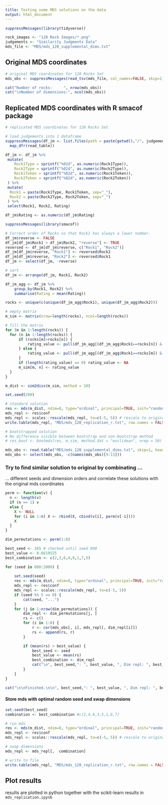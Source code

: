 ```yaml
---
title: Testing some MDS solutions on the data 
output: html_document
---
```



```r
suppressMessages(library(tidyverse))

rock_images <- "120 Rock Images/*.png"
judgements <- "Similarity Judgments Data"
mds_file <- "MDS/mds_120_supplemental_dims.txt"
```

## Original MDS coordinates

```r
# original MDS coordinates for 120 Rocks Set
mds_obs <- suppressMessages(read_tsv(mds_file, col_names=FALSE, skip=1))

cat("Number of rocks:     ", nrow(mds_obs))
cat("\nNumber of dimensions:", ncol(mds_obs))
```

## Replicated MDS coordinates with R smacof package

```r
# replicated MDS coordinates for 120 Rocks Set

# load judgements into 1 dataframe
suppressMessages(df_jm <- list.files(path = paste(getwd(),"/", judgements, sep=""), pattern = 'rocks_similarity_120_*', full.names = T) %>%
  map_dfr(read_table))

df_jm <- df_jm %>%
 mutate(
    Rock1Type = sprintf("%02d", as.numeric(Rock1Type)),
    Rock2Type = sprintf("%02d", as.numeric(Rock2Type)),
    Rock1Token = sprintf("%02d", as.numeric(Rock1Token)),
    Rock2Token = sprintf("%02d", as.numeric(Rock2Token))
 ) %>%
 mutate(
  Rock1 = paste(Rock1Type, Rock1Token, sep="_"),
  Rock2 = paste(Rock2Type, Rock2Token, sep="_")
 ) %>%
 select(Rock1, Rock2, Rating)

df_jm$Rating <- as.numeric(df_jm$Rating)
```


```r
suppressMessages(library(smacof))
```

```r
# Correct order of Rocks so that Rock1 has always a lower number. 
df_jm$reverse <- FALSE
df_jm[df_jm$Rock1 > df_jm$Rock2, "reverse"] <- TRUE
reversed <- df_jm[df_jm$reverse, c("Rock1", "Rock2")]
df_jm[df_jm$reverse, "Rock1"] <- reversed$Rock2
df_jm[df_jm$reverse, "Rock2"] <- reversed$Rock1
df_jm <- select(df_jm, -reverse)

# sort
df_jm <- arrange(df_jm, Rock1, Rock2)

df_jm_agg <- df_jm %>%
    group_by(Rock1, Rock2) %>%
    summarise(Rating = mean(Rating))

rocks <- unique(c(unique(df_jm_agg$Rock1), unique(df_jm_agg$Rock2)))

# empty matrix
m_sim <- matrix(nrow=length(rocks), ncol=length(rocks))

# fill the matrix
for (m in 1:length(rocks)) {
  for (n in 1:length(rocks)) {
      if (rocks[m]>rocks[n]) {
          rating_value <- pull(df_jm_agg[(df_jm_agg$Rock1==rocks[n]) & (df_jm_agg$Rock2==rocks[m]), "Rating"])
      } else {
          rating_value <- pull(df_jm_agg[(df_jm_agg$Rock1==rocks[m]) & (df_jm_agg$Rock2==rocks[n]), "Rating"])
      }
      if (length(rating_value) == 0) rating_value <- NA
      m_sim[m, n] <- rating_value
  } 
}
```


```r
m_dist <- sim2diss(m_sim, method = 10)
```


```r
set.seed(298)

# standard solution
res <- mds(m_dist, ndim=8, type="ordinal", principal=TRUE, init="random", itmax=2000)
mds_repl <- res$conf
mds_repl <- scales::rescale(mds_repl, to=c(-5, 5)) # rescale to original mds coords min max
write.table(mds_repl, "MDS/mds_120_replication_r.txt", row.names = FALSE) # write to file

# bootstrapped solution
# No difference visible between bootstrap and non-bootstrap method
# res_boot <- bootmds(res, m_sim, method.dat = "euclidean", nrep = 50)
```

```r
mds_obs <- read.table("MDS/mds_120_supplemental_dims.txt", skip=1, header=FALSE)
mds_obs <- select(mds_obs, -c(names(mds_obs)[9:13]))
```

### Try to find similar solution to original by combinating ...
... different seeds and dimension orders and correlate these solutions with the original mds coordinates

```r
perm <- function(v) {
  n <- length(v)
  if (n == 1) v
  else {
    X <- NULL
    for (i in 1:n) X <- rbind(X, cbind(v[i], perm(v[-i])))
    X
  }
}

dim_permutations <- perm(1:8)
```


```r
best_seed <- 165 # checked until seed 800
best_value <- 0.6619525
best_combination <- c(2,3,6,4,8,1,7,5)
```


```r
for (seed in 800:2000) {
    
    set.seed(seed)
    res <- mds(m_dist, ndim=8, type="ordinal", principal=TRUE, init="random", itmax=5000, eps = 1e-09)
    mds_repl <- res$conf
    mds_repl <- scales::rescale(mds_repl, to=c(-5, 5))
    if (seed %% 5 == 0) {
        cat(seed, "...")
    }
    for (j in 1:nrow(dim_permutations)) {
        dim_repl <- dim_permutations[j, ]
        rs <- c()
        for (i in 1:8) {
            r <- cor(mds_obs[, i], mds_repl[, dim_repl[i]]) 
            rs <- append(rs, r)
        }

        if (mean(rs) > best_value) {
            best_seed <- seed 
            best_value <- mean(rs) 
            best_combination <- dim_repl
            cat("\n", best_seed,": ", best_value, ", Dim repl: ", best_combination, sep="")
        }
    }
}

cat("\n\nFinished.\n\n", best_seed,": ", best_value, ", Dim repl: ", best_combination, sep="")
```

#### Store mds with optimal random seed and swap dimensions

```r
set.seed(best_seed)
combination <- best_combination #c(2,4,8,3,5,1,6,7)

# run mds
res <- mds(m_dist, ndim=8, type="ordinal", principal=TRUE, init="random", itmax=5000, eps = 1e-09)
mds_repl <- res$conf
mds_repl <- scales::rescale(mds_repl, to=c(-5, 5)) # rescale to original mds coords min max

# swap dimensions
mds_repl <- mds_repl[,  combination]

# write to file
write.table(mds_repl, "MDS/mds_120_replication_r.txt", row.names = FALSE) # write to file
```

## Plot results

results are plotted in python together with the scikit-learn results in `mds_replication.ipynb`

